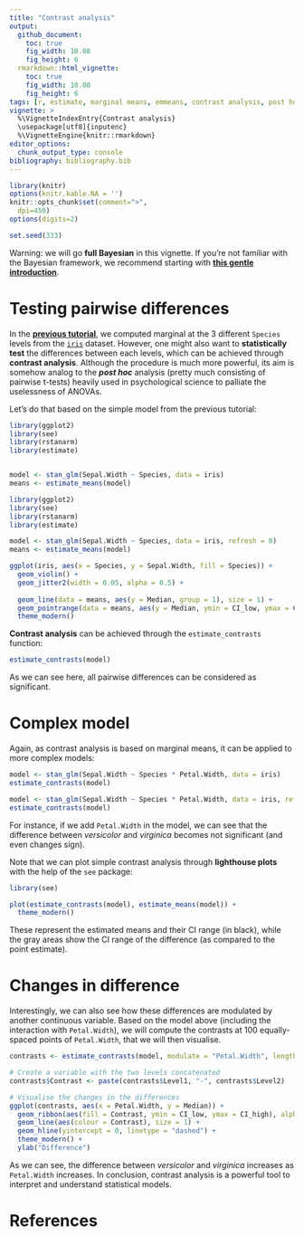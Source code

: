 ```yaml
---
title: "Contrast analysis"
output: 
  github_document:
    toc: true
    fig_width: 10.08
    fig_height: 6
  rmarkdown::html_vignette:
    toc: true
    fig_width: 10.08
    fig_height: 6
tags: [r, estimate, marginal means, emmeans, contrast analysis, post hoc, pairwise t tests]
vignette: >
  %\VignetteIndexEntry{Contrast analysis}
  \usepackage[utf8]{inputenc}
  %\VignetteEngine{knitr::rmarkdown}
editor_options: 
  chunk_output_type: console
bibliography: bibliography.bib
---
```


```r
library(knitr)
options(knitr.kable.NA = '')
knitr::opts_chunk$set(comment=">",
  dpi=450)
options(digits=2)

set.seed(333)
```


Warning: we will go **full Bayesian** in this vignette. If you're not familiar with the Bayesian framework, we recommend starting with [**this gentle introduction**](https://easystats.github.io/bayestestR/articles/bayestestR.html).

# Testing pairwise differences

In the [**previous tutorial**](https://easystats.github.io/estimate/articles/estimate_means.html), we computed marginal at the 3 different `Species` levels from the  [`iris`](https://en.wikipedia.org/wiki/Iris_flower_data_set) dataset. However, one might also want to **statistically test** the differences between each levels, which can be achieved through **contrast analysis**. Although the procedure is much more powerful, its aim is somehow analog to the ***post hoc*** analysis (pretty much consisting of pairwise t-tests) heavily used in psychological science to palliate the uselessness of ANOVAs.

Let's do that based on the simple model from the previous tutorial:

```r
library(ggplot2)
library(see)
library(rstanarm)
library(estimate)


model <- stan_glm(Sepal.Width ~ Species, data = iris)
means <- estimate_means(model)
```
```r
library(ggplot2)
library(see)
library(rstanarm)
library(estimate)

model <- stan_glm(Sepal.Width ~ Species, data = iris, refresh = 0)
means <- estimate_means(model)
```
```r
ggplot(iris, aes(x = Species, y = Sepal.Width, fill = Species)) +
  geom_violin() +
  geom_jitter2(width = 0.05, alpha = 0.5) +
  
  geom_line(data = means, aes(y = Median, group = 1), size = 1) +
  geom_pointrange(data = means, aes(y = Median, ymin = CI_low, ymax = CI_high), size = 1, color = "white") +
  theme_modern()
```

**Contrast analysis** can be achieved through the `estimate_contrasts` function:

```r
estimate_contrasts(model)
```

As we can see here, all pairwise differences can be considered as significant.

# Complex model


Again, as contrast analysis is based on marginal means, it can be applied to more complex models:

```r
model <- stan_glm(Sepal.Width ~ Species * Petal.Width, data = iris)
estimate_contrasts(model)
```
```r
model <- stan_glm(Sepal.Width ~ Species * Petal.Width, data = iris, refresh = 0, iter = 1000, chains = 2)
estimate_contrasts(model)
```

For instance, if we add `Petal.Width` in the model, we can see that the difference between *versicolor* and *virginica* becomes not significant (and even changes sign). 

Note that we can plot simple contrast analysis through **lighthouse plots** with the help of the `see` package:

```r
library(see)

plot(estimate_contrasts(model), estimate_means(model)) +
  theme_modern()
```


These represent the estimated means and their CI range (in black), while the gray areas show the CI range of the difference (as compared to the point estimate).

# Changes in difference

Interestingly, we can also see how these differences are modulated by another continuous variable. Based on the model above (including the interaction with `Petal.Width`), we will compute the contrasts at 100 equally-spaced points of `Petal.Width`, that we will then visualise.

```r
contrasts <- estimate_contrasts(model, modulate = "Petal.Width", length = 100)

# Create a variable with the two levels concatenated 
contrasts$Contrast <- paste(contrasts$Level1, "-", contrasts$Level2) 

# Visualise the changes in the differences
ggplot(contrasts, aes(x = Petal.Width, y = Median)) +
  geom_ribbon(aes(fill = Contrast, ymin = CI_low, ymax = CI_high), alpha = 0.2) +
  geom_line(aes(colour = Contrast), size = 1) +
  geom_hline(yintercept = 0, linetype = "dashed") +
  theme_modern() +
  ylab("Difference")
```


As we can see, the difference between *versicolor* and *virginica* increases as `Petal.Width` increases. In conclusion, contrast analysis is a powerful tool to interpret and understand statistical models.


# References
